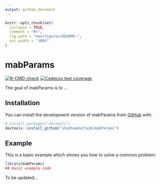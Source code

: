 ```yaml
---
output: github_document
---
```


<!-- README.md is generated from README.Rmd. Please edit that file -->

```r
knitr::opts_chunk$set(
  collapse = TRUE,
  comment = "#>",
  fig.path = "man/figures/README-",
  out.width = "100%"
)
```

# mabParams

<!-- badges: start -->
[![R-CMD-check](https://github.com/shubhamdutta26/mabParams/actions/workflows/R-CMD-check.yaml/badge.svg)](https://github.com/shubhamdutta26/mabParams/actions/workflows/R-CMD-check.yaml)
[![Codecov test coverage](https://codecov.io/gh/shubhamdutta26/mabParams/graph/badge.svg)](https://app.codecov.io/gh/shubhamdutta26/mabParams)
<!-- badges: end -->

The goal of mabParams is to ...

## Installation

You can install the development version of mabParams from [GitHub](https://github.com/) with:

``` r
# install.packages("devtools")
devtools::install_github("shubhamdutta26/mabParams")
```

## Example

This is a basic example which shows you how to solve a common problem:

```r
library(mabParams)
## basic example code
```

To be updated...
